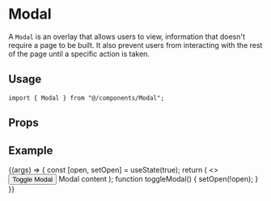 
<Meta title="components/Modal" component={Modal} />

# Modal

A `Modal` is an overlay that allows users to view, information that doesn't require a page to be built. It also prevent users from interacting with the rest of the page until a specific action is taken.

## Usage

```tsx
import { Modal } from "@/components/Modal";
```

## Props

<ArgsTable component={Modal} />

## Example

<Canvas>
  <Story name="Default">
    {(args) => {
      const [open, setOpen] = useState(true);
      return (
        <>
          <button onClick={toggleModal}>Toggle Modal</button>
          <Modal open={open} onClose={toggleModal}>
            Modal content
          </Modal>
        </>
      );
      function toggleModal() {
        setOpen(!open);
      }
    }}
  </Story>
</Canvas>
